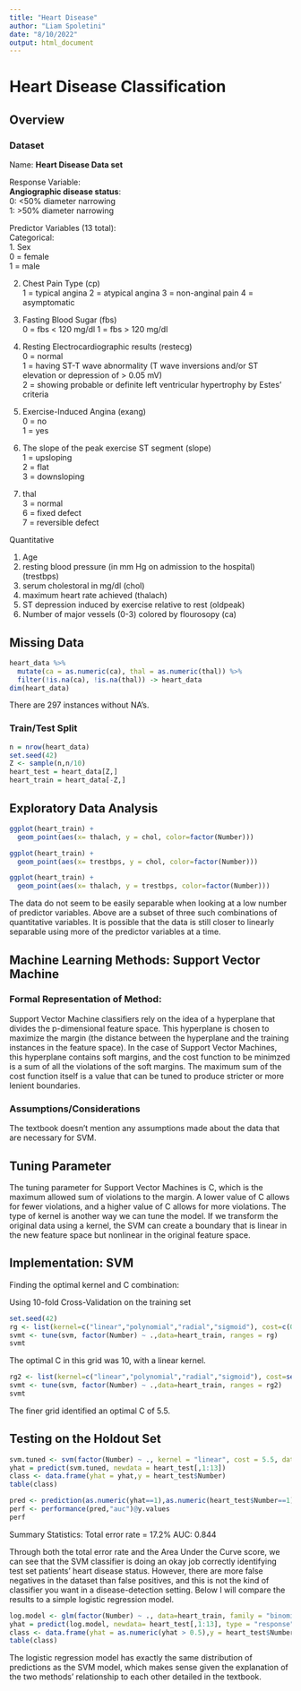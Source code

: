 ```yaml
---
title: "Heart Disease"
author: "Liam Spoletini"
date: "8/10/2022"
output: html_document
---
```


# Heart Disease Classification

## Overview

### Dataset  
Name: **Heart Disease Data set**  

Response Variable:  
**Angiographic disease status**:  
0: <50% diameter narrowing  
1: >50% diameter narrowing  

Predictor Variables (13 total):  
Categorical:  
1. Sex  
0 = female  
1 = male  

2. Chest Pain Type (cp)  
1 = typical angina 
2 = atypical angina 
3 = non-anginal pain 
4 = asymptomatic 

3. Fasting Blood Sugar (fbs)  
0 = fbs < 120 mg/dl
1 = fbs > 120 mg/dl

4. Resting Electrocardiographic results (restecg)  
0 = normal  
1 = having ST-T wave abnormality (T wave inversions and/or ST elevation or depression of > 0.05 mV)   
2 = showing probable or definite left ventricular hypertrophy by Estes' criteria   

5. Exercise-Induced Angina (exang)  
0 = no  
1 = yes  

6. The slope of the peak exercise ST segment  (slope)  
1 = upsloping   
2 = flat   
3 = downsloping   

8. thal  
3 = normal  
6 = fixed defect  
7 = reversible defect   

Quantitative

1. Age  
2. resting blood pressure (in mm Hg on admission to the hospital) (trestbps)  
3. serum cholestoral in mg/dl (chol)  
4. maximum heart rate achieved (thalach)  
5. ST depression induced by exercise relative to rest (oldpeak)  
6. Number of major vessels (0-3) colored by flourosopy (ca)  

## Missing Data
```r

heart_data %>% 
  mutate(ca = as.numeric(ca), thal = as.numeric(thal)) %>% 
  filter(!is.na(ca), !is.na(thal)) -> heart_data
dim(heart_data)


```
There are 297 instances without NA's.


### Train/Test Split

```r
n = nrow(heart_data)
set.seed(42)
Z <- sample(n,n/10)
heart_test = heart_data[Z,]
heart_train = heart_data[-Z,]
```

## Exploratory Data Analysis

```r
ggplot(heart_train) + 
  geom_point(aes(x= thalach, y = chol, color=factor(Number)))
```
```r
ggplot(heart_train) + 
  geom_point(aes(x= trestbps, y = chol, color=factor(Number)))
```

```r
ggplot(heart_train) + 
  geom_point(aes(x= thalach, y = trestbps, color=factor(Number)))
```
The data do not seem to be easily separable when looking at a low number of predictor variables.  Above are a subset of three such combinations of quantitative variables. It is possible that the data is still closer to linearly separable using more of the predictor variables at a time.  

## Machine Learning Methods: **Support Vector Machine**

### Formal Representation of Method:

Support Vector Machine classifiers rely on the idea of a hyperplane that divides the p-dimensional feature space.  This hyperplane is chosen to maximize the margin (the distance between the hyperplane and the training instances in the feature space).  In the case of Support Vector Machines, this hyperplane contains soft margins, and the cost function to be minimzed is a sum of all the violations of the soft margins.  The maximum sum of the cost function itself is a value that can be tuned to produce stricter or more lenient boundaries. 

### Assumptions/Considerations

The textbook doesn't mention any assumptions made about the data that are necessary for SVM.

## Tuning Parameter

The tuning parameter for Support Vector Machines is C, which is the maximum allowed sum of violations to the margin.  A lower value of C allows for fewer violations, and a higher value of C allows for more violations.  The type of kernel is another way we can tune the model.  If we transform the original data using a kernel, the SVM can create a boundary that is linear in the new feature space but nonlinear in the original feature space.  

## Implementation: SVM

Finding the optimal kernel and C combination:

Using 10-fold Cross-Validation on the training set
```r
set.seed(42)
rg <- list(kernel=c("linear","polynomial","radial","sigmoid"), cost=c(0.001, 0.01, 0.1, 1, 5, 10, 100))
svmt <- tune(svm, factor(Number) ~ .,data=heart_train, ranges = rg)
svmt
```

The optimal C in this grid was 10, with a linear kernel.

```r
rg2 <- list(kernel=c("linear","polynomial","radial","sigmoid"), cost=seq(5, 15, 0.5))
svmt <- tune(svm, factor(Number) ~ .,data=heart_train, ranges = rg2)
svmt
```

The finer grid identified an optimal C of 5.5.


## Testing on the Holdout Set

```r
svm.tuned <- svm(factor(Number) ~ ., kernel = "linear", cost = 5.5, data=heart_train)
yhat = predict(svm.tuned, newdata = heart_test[,1:13])
class <- data.frame(yhat = yhat,y = heart_test$Number)
table(class)
```

```r
pred <- prediction(as.numeric(yhat==1),as.numeric(heart_test$Number==1))
perf <- performance(pred,"auc")@y.values
perf
```

Summary Statistics:
Total error rate = 17.2%
AUC: 0.844

Through both the total error rate and the Area Under the Curve score, we can see that the SVM classifier is doing an okay job correctly identifying test set patients' heart disease status.  However, there are more false negatives in the dataset than false positives, and this is not the kind of classifier you want in a disease-detection setting. Below I will compare the results to a simple logistic regression model.

```r
log.model <- glm(factor(Number) ~ ., data=heart_train, family = "binomial")
yhat = predict(log.model, newdata= heart_test[,1:13], type = "response")
class <- data.frame(yhat = as.numeric(yhat > 0.5),y = heart_test$Number)
table(class)
```

The logistic regression model has exactly the same distribution of predictions as the SVM model, which makes sense given the explanation of the two methods' relationship to each other detailed in the textbook.